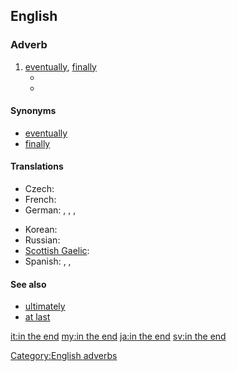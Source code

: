 ==English==

===Adverb===
{{en-adv|-}}

# [[eventually]], [[finally]]
#*{{quote-news
|year=2012
|date=June 29
|author=Kevin Mitchell
|title=Roger Federer back from Wimbledon 2012 brink to beat Julien Benneteau
|work=the Guardian
|url=http://www.guardian.co.uk/sport/2012/jun/29/roger-federer-wimbledon-2012-julien-benneteau
|page=
|passage=Where the Czech upstart Rosol, ranked 100 in the world, all but blew Nadal's head off with his blunderbuss in a fifth set of unrivalled intensity on Thursday night, Benneteau, a more artful citizen, used a rapier to hurt his vaunted foe before falling just short of a kill. '''In the end''', it was he who staggered from the scene of the fight. }}
#* {{quote-news
|year=2011
|date=October 1
|author=Phil Dawkes
|title=Sunderland   2 - 2   West Brom
|work=BBC Sport
|url=http://news.bbc.co.uk/sport2/hi/football/eng_prem/15045630.stm
|page=
|passage=Both sides will be disappointed not to have claimed their second win of the season, but '''in the end''' each had reasons to be grateful for the point.}}

====Synonyms====
* [[eventually]]
* [[finally]]

====Translations====
{{trans-top|eventually, finally}}
* Czech: {{t+|cs|nakonec}}
* French: {{t|fr|en fin de compte}}
* German: {{t|de|schließlich}}, {{t|de|letztendlich}}, {{t|de|zuallerletzt}}, {{t|de|zu guter Letzt}}
{{trans-mid}}
* Korean: {{t|ko|결국|sc=Kore}}
* Russian: {{t|ru|в конце концов|tr=v kontsé kontsóv|sc=Cyrl}}
* [[Scottish Gaelic]]: {{t|gd|aig a’ cheann thall}}
* Spanish: {{t|es|al fin}}, {{t|es|finalmente}}, {{t|es|a la postre}}
{{trans-bottom}}

====See also====
* [[ultimately]]
* [[at last]]

[[Category:English adverbs]]

[[it:in the end]]
[[my:in the end]]
[[ja:in the end]]
[[sv:in the end]]